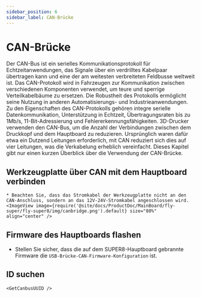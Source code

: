 ```yaml
---
sidebar_position: 6
sidebar_label: CAN-Brücke
---
```






# CAN-Brücke

Der CAN-Bus ist ein serielles Kommunikationsprotokoll für Echtzeitanwendungen, das Signale über ein verdrilltes Kabelpaar übertragen kann und eine der am weitesten verbreiteten Feldbusse weltweit ist. Das CAN-Protokoll wird in Fahrzeugen zur Kommunikation zwischen verschiedenen Komponenten verwendet, um teure und sperrige Verteilkabelbäume zu ersetzen. Die Robustheit des Protokolls ermöglicht seine Nutzung in anderen Automatisierungs- und Industrieanwendungen. Zu den Eigenschaften des CAN-Protokolls gehören integre serielle Datenkommunikation, Unterstützung in Echtzeit, Übertragungsraten bis zu 1Mb/s, 11-Bit-Adressierung und Fehlererkennungsfähigkeiten.
3D-Drucker verwenden den CAN-Bus, um die Anzahl der Verbindungen zwischen dem Druckkopf und dem Hauptboard zu reduzieren. Ursprünglich waren dafür etwa ein Dutzend Leitungen erforderlich, mit CAN reduziert sich dies auf vier Leitungen, was die Verkabelung erheblich vereinfacht.
Dieses Kapitel gibt nur einen kurzen Überblick über die Verwendung der CAN-Brücke.

## Werkzeugplatte über CAN mit dem Hauptboard verbinden

    * Beachten Sie, dass das Stromkabel der Werkzeugplatte nicht an den CAN-Anschluss, sondern an das 12V-24V-Stromkabel angeschlossen wird.
    <ImageView image={require('@site/docs/ProductDoc/MainBoard/fly-super/fly-super8/img/canbridge.png').default} size="80%" align="center" />


## Firmware des Hauptboards flashen

* Stellen Sie sicher, dass die auf dem SUPER8-Hauptboard gebrannte Firmware die `USB-Brücke-CAN-Firmware-Konfiguration` ist.

## ID suchen

    <GetCanbusUUID />